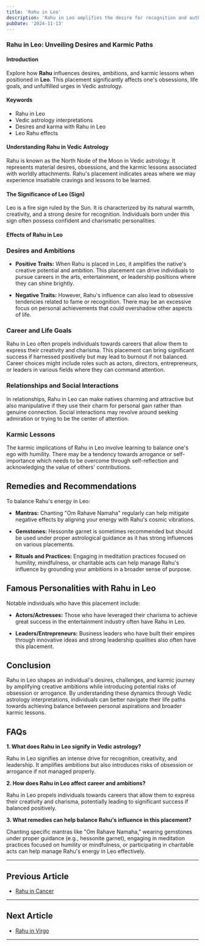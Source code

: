 ```yaml
---
title: 'Rahu in Leo'
description: 'Rahu in Leo amplifies the desire for recognition and authority. Individuals are charismatic, ambitious, and seek leadership roles, but must guard against arrogance and egoism.'
pubDate: '2024-11-13'
---
```


### Rahu in Leo: Unveiling Desires and Karmic Paths

#### Introduction

Explore how **Rahu** influences desires, ambitions, and karmic lessons when positioned in **Leo**. This placement significantly affects one's obsessions, life goals, and unfulfilled urges in Vedic astrology.

#### Keywords

- Rahu in Leo
- Vedic astrology interpretations
- Desires and karma with Rahu in Leo
- Leo Rahu effects

#### Understanding Rahu in Vedic Astrology

Rahu is known as the North Node of the Moon in Vedic astrology. It represents material desires, obsessions, and the karmic lessons associated with worldly attachments. Rahu's placement indicates areas where we may experience insatiable cravings and lessons to be learned.

#### The Significance of Leo (Sign)

Leo is a fire sign ruled by the Sun. It is characterized by its natural warmth, creativity, and a strong desire for recognition. Individuals born under this sign often possess confident and charismatic personalities.

#### Effects of Rahu in Leo

### Desires and Ambitions

- **Positive Traits:** When Rahu is placed in Leo, it amplifies the native's creative potential and ambition. This placement can drive individuals to pursue careers in the arts, entertainment, or leadership positions where they can shine brightly.
  
- **Negative Traits:** However, Rahu's influence can also lead to obsessive tendencies related to fame or recognition. There may be an excessive focus on personal achievements that could overshadow other aspects of life.

### Career and Life Goals

Rahu in Leo often propels individuals towards careers that allow them to express their creativity and charisma. This placement can bring significant success if harnessed positively but may lead to burnout if not balanced. Career choices might include roles such as actors, directors, entrepreneurs, or leaders in various fields where they can command attention.

### Relationships and Social Interactions

In relationships, Rahu in Leo can make natives charming and attractive but also manipulative if they use their charm for personal gain rather than genuine connection. Social interactions may revolve around seeking admiration or trying to be the center of attention.

### Karmic Lessons

The karmic implications of Rahu in Leo involve learning to balance one's ego with humility. There may be a tendency towards arrogance or self-importance which needs to be overcome through self-reflection and acknowledging the value of others' contributions.

## Remedies and Recommendations

To balance Rahu's energy in Leo:

- **Mantras:** Chanting "Om Rahave Namaha" regularly can help mitigate negative effects by aligning your energy with Rahu's cosmic vibrations.
  
- **Gemstones:** Hessonite garnet is sometimes recommended but should be used under proper astrological guidance as it has strong influences on various placements.
  
- **Rituals and Practices:** Engaging in meditation practices focused on humility, mindfulness, or charitable acts can help manage Rahu's influence by grounding your ambitions in a broader sense of purpose.

## Famous Personalities with Rahu in Leo

Notable individuals who have this placement include:

- **Actors/Actresses:** Those who have leveraged their charisma to achieve great success in the entertainment industry often have Rahu in Leo.
  
- **Leaders/Entrepreneurs:** Business leaders who have built their empires through innovative ideas and strong leadership qualities also often have this placement.

## Conclusion

Rahu in Leo shapes an individual's desires, challenges, and karmic journey by amplifying creative ambitions while introducing potential risks of obsession or arrogance. By understanding these dynamics through Vedic astrology interpretations, individuals can better navigate their life paths towards achieving balance between personal aspirations and broader karmic lessons.

## FAQs

**1. What does Rahu in Leo signify in Vedic astrology?**

Rahu in Leo signifies an intense drive for recognition, creativity, and leadership. It amplifies ambitions but also introduces risks of obsession or arrogance if not managed properly.

**2. How does Rahu in Leo affect career and ambitions?**

Rahu in Leo propels individuals towards careers that allow them to express their creativity and charisma, potentially leading to significant success if balanced positively.

**3. What remedies can help balance Rahu's influence in this placement?**

Chanting specific mantras like "Om Rahave Namaha," wearing gemstones under proper guidance (e.g., hessonite garnet), engaging in meditation practices focused on humility or mindfulness, or participating in charitable acts can help manage Rahu's energy in Leo effectively.

---

## Previous Article
- [Rahu in Cancer](/blogs-md/0808_Rahu_in_Rashi/080804_Rahu_in_Cancer.mdx)

---

## Next Article
- [Rahu in Virgo](/blogs-md/0808_Rahu_in_Rashi/080806_Rahu_in_Virgo.mdx)

---
